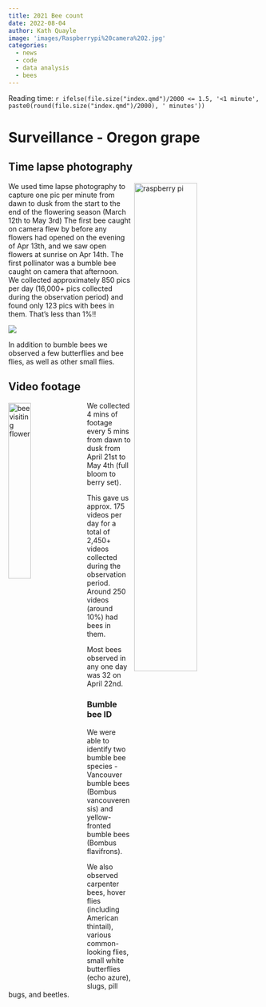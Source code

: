 ```yaml
---
title: 2021 Bee count
date: 2022-08-04
author: Kath Quayle
image: 'images/Raspberrypi%20camera%202.jpg'
categories:
  - news
  - code
  - data analysis
  - bees
---
```


Reading time: `r ifelse(file.size("index.qmd")/2000 <= 1.5, '<1 minute', paste0(round(file.size("index.qmd")/2000), ' minutes'))`

# Surveillance - Oregon grape

## Time lapse photography

<img src="images/Raspberrypi%20camera%202.jpg" alt="raspberry pi" class="image" style="width: 50%; float:right; margin-top:0.2em; margin-left:6px;">  


We used time lapse photography to capture one pic per minute from dawn to dusk from the start to the end of the flowering season (March 12th to May 3rd) The first bee caught on camera flew by before any flowers had opened on the evening of Apr 13th, and we saw open flowers at sunrise on Apr 14th. The first pollinator was a bumble bee caught on camera that afternoon. We collected approximately 850 pics per day (16,000+ pics collected during the observation period) and found only 123 pics with bees in them. That's less than 1%!!

![](images/Pollinator_tally-02.png)

In addition to bumble bees we observed a few butterflies and bee flies, as well as other small flies.

## Video footage

<img src="images/OG_bee1.gif" alt="bee visiting flower" class="image" style="width: 30%; float:left; margin-top:0.2em; margin-right:6px;">  


We collected 4 mins of footage every 5 mins from dawn to dusk from April 21st to May 4th (full bloom to berry set).

This gave us approx. 175 videos per day for a total of 2,450+ videos collected during the observation period. Around 250 videos (around 10%) had bees in them.

Most bees observed in any one day was 32 on April 22nd.

### Bumble bee ID

We were able to identify two bumble bee species - Vancouver bumble bees (Bombus vancouverensis) and yellow-fronted bumble bees (Bombus flavifrons).


We also observed carpenter bees, hover flies (including American thintail), various common-looking flies, small white butterflies (echo azure), slugs, pill bugs, and beetles.

